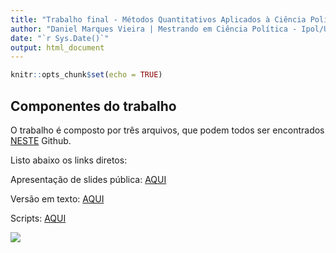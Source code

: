 ```yaml
---
title: "Trabalho final - Métodos Quantitativos Aplicados à Ciência Política"
author: "Daniel Marques Vieira | Mestrando em Ciência Política - Ipol/UnB"
date: "`r Sys.Date()`"
output: html_document
---
```


```r
knitr::opts_chunk$set(echo = TRUE)
```

## Componentes do trabalho

O trabalho é composto por três arquivos, que podem todos ser encontrados [NESTE](https://github.com/danielm-jor/comissionados) Github.

Listo abaixo os links diretos:

Apresentação de slides pública: [AQUI](https://danielm-jor.github.io/comissionados/apresentacaorotatividade.html)

Versão em texto: [AQUI](https://danielm-jor.github.io/comissionados/rotatividadehtml.html)

Scripts: [AQUI](https://github.com/danielm-jor/comissionados)

![](https://gifdb.com/images/high/thank-goodness-i-took-that-coding-course-gkl7f76y3vwkuyh9.gif)
